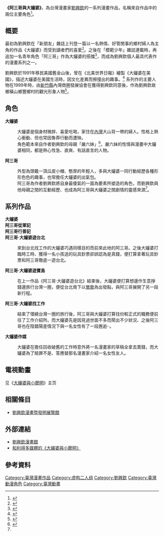 {{Infobox animanga/Headerofja
|標題=阿三哥與大嬸婆
|圖像= DaShenPo_In_NeiWan.jpg
|尺寸= 
|說明= [[劉興欽漫畫暨發明展覽館|劉興欽漫畫暨發明展覽館]]展示的大嬸婆人物塑像
|日文名稱= 
|英文名稱= 
|假名= 
|羅馬字= 
|類型= 
}}
{{Infobox animanga/Manga
|標題= 
|作者= [[劉興欽|劉興欽]]
|作畫= 
|出版社= {{flagicon|Taiwan}} 《新朋友》雜誌、《模範少年友》雜誌、《[[台灣日報|台灣日報]]》、《華視文化》
|其他出版社= {{flagicon|Taiwan}}興欽出版社、聯經出版公司
|連載雜誌= 
|發售日= 
|開始=1959年
|結束=1966年
|冊數=
|話數= 
|其他=
}}
{{Infobox animanga/Footerofja}}
'''《阿三哥與大嬸婆》'''，為台灣漫畫家[[劉興欽|劉興欽]]的一系列漫畫作品，名稱來自作品中的兩位主要角色<ref>{{cite news|title=內灣漫畫商圈 人氣買氣強強滾|accessdate=2013-11-03|newspaper=台灣立報|date=2013-10-27}}</ref>。

== 概要 ==
最初為劉興欽在「新朋友」雜誌上刊登一篇以一名熱情、好管閒事的鄉村婦人為主角的作品《大嬸婆》而受到讀者們的喜愛<ref>{{cite book |title=吃點子的人：劉興欽傳|year=2005 |publisher=聯經出版 |isbn=957-08-2803-X|page=135頁 }}</ref>。之後在「模範少年」雜誌連載時，再追加一名青年角色「阿三哥」作為大嬸婆的搭擋<ref name="#1">{{cite book |title=吃點子的人：劉興欽傳|year=2005 |publisher=聯經出版 |isbn=957-08-2803-X|page=136頁 }}</ref>，而成為劉興欽個人最具代表作的漫畫系列之一。

劉興欽於1991年移民美國舊金山後，曾在《北美世界日報》繪製《大嬸婆在美國》，描述大嬸婆在美國生活時，因文化差異而擦撞出的趣事。<ref>{{cite web |url=https://memory.culture.tw/Home/Detail?Id=1857907&IndexCode=online_metadata|title=大嬸婆在美國|publisher=國家文化記憶庫 |accessdate= |archive-date=2019-10-10 |archive-url=https://memory.culture.tw/Home/Detail?Id=1857907&IndexCode=online_metadata|dead-url=no }}</ref>
系列作的主要人物在1999年時，由[[新竹縣|新竹縣]]內灣商圈發展協會在獲得劉興欽同意後，作為劉興欽故鄉橫山鄉豐鄉村的觀光形象人物<ref>{{cite news|author=劉得倉、瞿澄|title=阿三哥大嬸婆 內灣動漫新面貌|url=http://www.cna.com.tw/News/aEDU/201308130307-1.aspx|newspaper=中央社|date=2013-08-13|access-date=2013-11-03|archive-url=https://web.archive.org/web/20131104143933/http://www.cna.com.tw/News/aEDU/201308130307-1.aspx|archive-date=2013-11-04|dead-url=yes}}</ref>。
== 角色 ==
'''大嬸婆'''
: 大嬸婆是個身材微胖、喜愛吃喝，家住在[[內灣|內灣]]大山背一帶的婦人。性格上熱心衝動、但也常因魯莽行動而遭殃。
: 角色範本來自作者劉興欽的母親「嚴六妹」<ref>{{cite book |title=吃點子的人：劉興欽傳|year=2005 |publisher=聯經出版 |isbn=957-08-2803-X|page=132頁 }}</ref>，嚴六妹的性情與漫畫中大嬸婆相同，都是熱心性急、直爽、有話直言的人物。

'''阿三哥'''
: 外型為頭戴一頂瓜皮小帽、憨厚的年輕人，多與大嬸婆一同行動經歷各種形形色色的趣事，也常擔任大嬸婆的出氣包。
: 阿三哥為作者劉興欽將自身最傻氣的一面為要素所塑造的角色，而劉興欽與他母親之間的互動經歷、也成為阿三哥與大嬸婆之間劇情的靈感來源<ref name="#1"/>。

== 系列作品 ==
'''大嬸婆'''<br />

'''阿三哥從軍記'''<br />

'''阿三哥行善記'''<br />

'''阿三哥‧大嬸婆遊台北'''
:來到台北找工作的大嬸婆巧遇同樣目的而前來此地的阿三哥。之後大嬸婆打臨時工時、獲得一名小孩送的玩具鈔票卻誤認為是真錢，便打算拿著玩具鈔票和阿三哥徹底一遊台北。

'''阿三哥‧大嬸婆遊寶島'''
: 在上一作品《阿三哥‧大嬸婆遊台北》結束後，大嬸婆便打算想邊作生意掙錢邊旅行台灣一圈，便從台北南下以[[鶯歌區|鶯歌]]為出發點，與阿三哥展開了另一段新行程。

'''阿三哥‧大嬸婆找工作'''
:結束了環繞台灣一圈的旅行後，阿三哥與大嬸婆打算找份較正式的職務便前往了工作介紹所。而大嬸婆先是因見過世面不多而鬧出不少狀況、之後阿三哥也在陰錯陽差情況下與一名女性有了一段邂逅‧‧。

'''大嬸婆作媒'''
:大嬸婆在擔任回收破舊的工作時意外將一名漫畫家的草稿全拿去賣錢，而大嬸婆為了賠罪不是、答應替那名漫畫家介紹一名女性友人。

== 電視動畫 ==
见《[[大嬸婆與小聰明|大嬸婆與小聰明]]》主页

== 相關條目 ==
* [[劉興欽漫畫暨發明展覽館|劉興欽漫畫暨發明展覽館]]

== 外部連結 ==
* [http://www.hchst.gov.tw/7_4.html 劉興欽漫畫館] {{Wayback|url=http://www.hchst.gov.tw/7_4.html |date=20110309182652 }}
* [https://web.archive.org/web/20110207190512/http://click-cmc.com/program.htm 和利得多媒體的《大嬸婆與小聰明》]

== 參考資料 ==
{{reflist}}

[[Category:臺灣漫畫作品|Category:臺灣漫畫作品]]
[[Category:虚构二人组|Category:虚构二人组]]
[[Category:劉興欽|Category:劉興欽]]
[[Category:臺灣動漫角色|Category:臺灣動漫角色]]
[[Category:臺灣動畫|Category:臺灣動畫]]